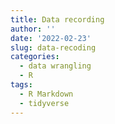 ```yaml
---
title: Data recording
author: ''
date: '2022-02-23'
slug: data-recoding
categories:
  - data wrangling
  - R
tags:
  - R Markdown
  - tidyverse
---
```

